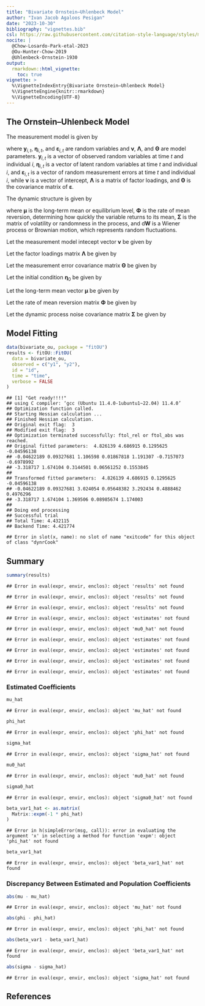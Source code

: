 ```yaml
---
title: "Bivariate Ornstein–Uhlenbeck Model"
author: "Ivan Jacob Agaloos Pesigan"
date: "2023-10-30"
bibliography: "vignettes.bib"
csl: https://raw.githubusercontent.com/citation-style-language/styles/master/apa.csl
nocite: |
  @Chow-Losardo-Park-etal-2023
  @Ou-Hunter-Chow-2019
  @Uhlenbeck-Ornstein-1930
output:
  rmarkdown::html_vignette:
    toc: true
vignette: >
  %\VignetteIndexEntry{Bivariate Ornstein–Uhlenbeck Model}
  %\VignetteEngine{knitr::rmarkdown}
  %\VignetteEncoding{UTF-8}
---
```


<!-- vignettes/bivariate-ou.Rmd is generated from .setup/vignettes/bivariate-ou.Rmd.orig. Please edit that file -->

## The Ornstein–Uhlenbeck Model

The measurement model is given by

\begin{equation}
  \mathbf{y}_{i, t}
  =
  \boldsymbol{\nu}
  +
  \boldsymbol{\Lambda}
  \boldsymbol{\eta}_{i, t} 
  +
  \boldsymbol{\varepsilon}_{i, t}
  \quad
  \mathrm{with}
  \quad
  \boldsymbol{\varepsilon}_{i, t}
  \sim
  \mathcal{N}
  \left(
  \mathbf{0},
  \boldsymbol{\Theta}
  \right)
\end{equation}

where $\mathbf{y}_{i, t}$, $\boldsymbol{\eta}_{i, t}$,
and $\boldsymbol{\varepsilon}_{i, t}$
are random variables and $\boldsymbol{\nu}$,
$\boldsymbol{\Lambda}$,
and $\boldsymbol{\Theta}$ are model parameters.
$\mathbf{y}_{i, t}$ is a vector of observed random variables
at time $t$ and individual $i$,
$\boldsymbol{\eta}_{i, t}$ is a vector of latent random variables
at time $t$ and individual $i$,
and $\boldsymbol{\varepsilon}_{i, t}$
is a vector of random measurement errors
at time $t$ and individual $i$,
while $\boldsymbol{\nu}$ is a vector of intercept,
$\boldsymbol{\Lambda}$ is a matrix of factor loadings,
and $\boldsymbol{\Theta}$ is the covariance matrix of
$\boldsymbol{\varepsilon}$.

The dynamic structure is given by

\begin{equation}
  \mathrm{d} \boldsymbol{\eta}_{i, t}
  =
  \boldsymbol{\Phi}
  \left(
  \boldsymbol{\mu}
  -
  \boldsymbol{\eta}_{i, t}
  \right)
  \mathrm{d}t
  +
  \boldsymbol{\Sigma}^{\frac{1}{2}}
  \mathrm{d}
  \mathbf{W}_{i, t}
\end{equation}

where $\boldsymbol{\mu}$ is the long-term mean or equilibrium level,
$\boldsymbol{\Phi}$ is the rate of mean reversion,
determining how quickly the variable returns to its mean,
$\boldsymbol{\Sigma}$ is the matrix of volatility
or randomness in the process, and $\mathrm{d}\boldsymbol{W}$
is a Wiener process or Brownian motion,
which represents random fluctuations.



Let the measurement model intecept vector $\boldsymbol{\nu}$ be given by

\begin{equation}
\boldsymbol{\nu}
=
\left(
\begin{array}{c}
  0 \\
  0 \\
\end{array}
\right) .
\end{equation}

Let the factor loadings matrix $\boldsymbol{\Lambda}$ be given by

\begin{equation}
\boldsymbol{\Lambda}
=
\left(
\begin{array}{cc}
  1 & 0 \\
  0 & 1 \\
\end{array}
\right) .
\end{equation}

Let the measurement error covariance matrix $\boldsymbol{\Theta}$ be given by

\begin{equation}
\boldsymbol{\Theta}
=
\left(
\begin{array}{cc}
  0.5 & 0 \\
  0 & 0.5 \\
\end{array}
\right) .
\end{equation}

Let the initial condition
$\boldsymbol{\eta}_{0}$
be given by

\begin{equation}
\boldsymbol{\eta}_{0} \sim \mathcal{N} \left( \boldsymbol{\mu}_{\boldsymbol{\eta} \mid 0}, \boldsymbol{\Sigma}_{\boldsymbol{\eta} \mid 0} \right)
\end{equation}

\begin{equation}
\boldsymbol{\mu}_{\boldsymbol{\eta} \mid 0}
=
\left(
\begin{array}{c}
  -3 \\
  1.5 \\
\end{array}
\right)
\end{equation}

\begin{equation}
\boldsymbol{\Sigma}_{\boldsymbol{\eta} \mid 0}
=
\left(
\begin{array}{cc}
  1 & 0 \\
  0 & 1 \\
\end{array}
\right) .
\end{equation}

Let the long-term mean vector $\boldsymbol{\mu}$ be given by

\begin{equation}
\boldsymbol{\mu}
=
\left(
\begin{array}{c}
  5.76 \\
  5.18 \\
\end{array}
\right) .
\end{equation}

Let the rate of mean reversion matrix $\boldsymbol{\Phi}$ be given by

\begin{equation}
\boldsymbol{\Phi}
=
\left(
\begin{array}{cc}
  0.1 & -0.05 \\
  -0.05 & 0.1 \\
\end{array}
\right) .
\end{equation}

Let the dynamic process noise covariance matrix $\boldsymbol{\Sigma}$ be given by

\begin{equation}
\boldsymbol{\Sigma}
=
\left(
\begin{array}{cc}
  2.79 & 0.06 \\
  0.06 & 3.27 \\
\end{array}
\right) .
\end{equation}

## Model Fitting


```r
data(bivariate_ou, package = "fitOU")
results <- fitOU::FitOU(
  data = bivariate_ou,
  observed = c("y1", "y2"),
  id = "id",
  time = "time",
  verbose = FALSE
)
```

```
## [1] "Get ready!!!!"
## using C compiler: ‘gcc (Ubuntu 11.4.0-1ubuntu1~22.04) 11.4.0’
## Optimization function called.
## Starting Hessian calculation ...
## Finished Hessian calculation.
## Original exit flag:  3 
## Modified exit flag:  3 
## Optimization terminated successfully: ftol_rel or ftol_abs was reached. 
## Original fitted parameters:  4.826139 4.686915 0.1295625 -0.04596138 
## -0.04622189 0.09327681 1.106598 0.01867818 1.191307 -0.7157073 -0.6978992 
## -3.318717 1.674104 0.3144501 0.06561252 0.1553845 
## 
## Transformed fitted parameters:  4.826139 4.686915 0.1295625 -0.04596138 
## -0.04622189 0.09327681 3.024054 0.05648382 3.292434 0.4888462 0.4976296 
## -3.318717 1.674104 1.369506 0.08985674 1.174003 
## 
## Doing end processing
## Successful trial
## Total Time: 4.432115 
## Backend Time: 4.421774
```

```
## Error in slot(x, name): no slot of name "exitcode" for this object of class "dynrCook"
```

## Summary


```r
summary(results)
```

```
## Error in eval(expr, envir, enclos): object 'results' not found
```


```
## Error in eval(expr, envir, enclos): object 'results' not found
```

```
## Error in eval(expr, envir, enclos): object 'results' not found
```

```
## Error in eval(expr, envir, enclos): object 'estimates' not found
```

```
## Error in eval(expr, envir, enclos): object 'mu0_hat' not found
```

```
## Error in eval(expr, envir, enclos): object 'estimates' not found
```

```
## Error in eval(expr, envir, enclos): object 'estimates' not found
```

```
## Error in eval(expr, envir, enclos): object 'estimates' not found
```

```
## Error in eval(expr, envir, enclos): object 'estimates' not found
```

### Estimated Coefficients


```r
mu_hat
```

```
## Error in eval(expr, envir, enclos): object 'mu_hat' not found
```

```r
phi_hat
```

```
## Error in eval(expr, envir, enclos): object 'phi_hat' not found
```

```r
sigma_hat
```

```
## Error in eval(expr, envir, enclos): object 'sigma_hat' not found
```

```r
mu0_hat
```

```
## Error in eval(expr, envir, enclos): object 'mu0_hat' not found
```

```r
sigma0_hat
```

```
## Error in eval(expr, envir, enclos): object 'sigma0_hat' not found
```

```r
beta_var1_hat <- as.matrix(
  Matrix::expm(-1 * phi_hat)
)
```

```
## Error in h(simpleError(msg, call)): error in evaluating the argument 'x' in selecting a method for function 'expm': object 'phi_hat' not found
```

```r
beta_var1_hat
```

```
## Error in eval(expr, envir, enclos): object 'beta_var1_hat' not found
```

### Discrepancy Between Estimated and Population Coefficients


```r
abs(mu - mu_hat)
```

```
## Error in eval(expr, envir, enclos): object 'mu_hat' not found
```

```r
abs(phi - phi_hat)
```

```
## Error in eval(expr, envir, enclos): object 'phi_hat' not found
```

```r
abs(beta_var1 - beta_var1_hat)
```

```
## Error in eval(expr, envir, enclos): object 'beta_var1_hat' not found
```

```r
abs(sigma - sigma_hat)
```

```
## Error in eval(expr, envir, enclos): object 'sigma_hat' not found
```







## References
